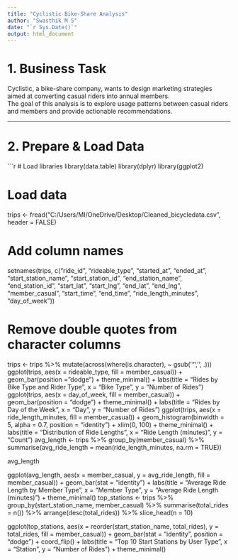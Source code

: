 ---
title: "Cyclistic Bike-Share Analysis"
author: "Swasthik M S"
date: "`r Sys.Date()`"
output: html_document
---

# 1. Business Task  

Cyclistic, a bike-share company, wants to design marketing strategies aimed at converting casual riders into annual members.  
The goal of this analysis is to explore usage patterns between casual riders and members and provide actionable recommendations.  

---

# 2. Prepare & Load Data  

```{r setup, message=FALSE, warning=FALSE}
# Load libraries
library(data.table)
library(dplyr)
library(ggplot2)

# Load data
trips <- fread("C:/Users/MI/OneDrive/Desktop/Cleaned_bicycledata.csv", header = FALSE)

# Add column names
setnames(trips, c("ride_id", "rideable_type", "started_at", "ended_at", 
                  "start_station_name", "start_station_id", "end_station_name", 
                  "end_station_id", "start_lat", "start_lng", "end_lat", "end_lng", 
                  "member_casual", "start_time", "end_time", "ride_length_minutes", 
                  "day_of_week"))

# Remove double quotes from character columns
trips <- trips %>% 
  mutate(across(where(is.character), ~ gsub('"', '', .)))
ggplot(trips, aes(x = rideable_type, fill = member_casual)) +
  geom_bar(position = "dodge") +
  theme_minimal() +
  labs(title = "Rides by Bike Type and Rider Type", 
       x = "Bike Type", y = "Number of Rides")
ggplot(trips, aes(x = day_of_week, fill = member_casual)) +
  geom_bar(position = "dodge") +
  theme_minimal() +
  labs(title = "Rides by Day of the Week", 
       x = "Day", y = "Number of Rides")
ggplot(trips, aes(x = ride_length_minutes, fill = member_casual)) +
  geom_histogram(binwidth = 5, alpha = 0.7, position = "identity") +
  xlim(0, 100) +
  theme_minimal() +
  labs(title = "Distribution of Ride Lengths", 
       x = "Ride Length (minutes)", y = "Count")
avg_length <- trips %>%
  group_by(member_casual) %>%
  summarise(avg_ride_length = mean(ride_length_minutes, na.rm = TRUE))

avg_length

ggplot(avg_length, aes(x = member_casual, y = avg_ride_length, fill = member_casual)) +
  geom_bar(stat = "identity") +
  labs(title = "Average Ride Length by Member Type",
       x = "Member Type", y = "Average Ride Length (minutes)") +
  theme_minimal()
top_stations <- trips %>%
  group_by(start_station_name, member_casual) %>%
  summarise(total_rides = n()) %>%
  arrange(desc(total_rides)) %>%
  slice_head(n = 10)

ggplot(top_stations, aes(x = reorder(start_station_name, total_rides), 
                         y = total_rides, fill = member_casual)) +
  geom_bar(stat = "identity", position = "dodge") +
  coord_flip() +
  labs(title = "Top 10 Start Stations by User Type", 
       x = "Station", y = "Number of Rides") +
  theme_minimal()




